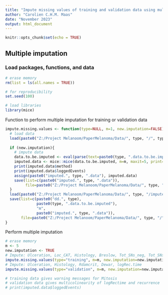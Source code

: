 ```yaml
---
title: "Impute missing values of training and validation data using multiple imputation"
author: "Carolien C.H.M. Maas"
date: "November 2023"
output: html_document
---
```


```r
knitr::opts_chunk$set(echo = TRUE)
```

## Multiple imputation

### Load packages, functions, and data 
```r
# erase memory
rm(list = ls(all.names = TRUE))

# for reproducibility
set.seed(100)

# load libraries
library(mice)
```

Function to perform multiple imputation for training or validation data
```r
impute.missing.values <- function(type=NULL, m=1, new.imputation=FALSE){
  # load data
  load(paste0("Z:/Project Melanoom/PaperMelanoma/Data/", type, "/", type, ".data.Rdata"))
  
  if (new.imputation){
    # impute data
    data.to.be.imputed <- eval(parse(text=paste0(type, ".data.to.be.imputed")))
    imputed.data <- mice::mice(data.to.be.imputed, m=m, maxit=5, print=FALSE, seed=500)
    print(imputed.data$method)
    print(imputed.data$loggedEvents)
    assign(paste0("imputed.", type, ".data"), imputed.data)
    save(list=c(paste0("imputed.", type, ".data")),
         file=paste0("Z:/Project Melanoom/PaperMelanoma/Data/", type, "/imputed.", type, ".data.Rdata"), compress=TRUE)
  }
  load(paste0("Z:/Project Melanoom/PaperMelanoma/Data/", type, "/imputed.", type, ".data.Rdata"))
  save(list=c(paste0("dd.", type), 
              paste0(type, ".data.to.be.imputed"), 
              "m", 
              paste0("imputed.", type, ".data")),
       file=paste0("Z:/Project Melanoom/PaperMelanoma/Data/", type, "/", type, ".data.Rdata"), compress=TRUE)
}
```

Perform multiple imputation
```r
# erase memory
m <- 5
new.imputation <- TRUE
# Impute: Ulceration, Loc_CAT, Histology, Breslow, Tot_SNs_neg, Tot_SNs_pos, Rdamcrit, Dewar, Mitosis, logRec.time
impute.missing.values(type="training", m=m, new.imputation=new.imputation)
# Impute: Ulceration, Histology, Rdamcrit, Dewar, logRec.time
impute.missing.values(type="validation", m=m, new.imputation=new.imputation)

# training data gives warning messages for Mitosis
# validation data gives multicolinearity of logRectime and recurrence
# print(imputed.data$loggedEvents)
```

